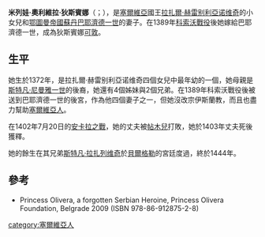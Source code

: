 
{{Infobox royalty
| name              = Mileva Olivera Lazarević
| alternative names = Despina Hâtûn
| title             = Princess of Serbia
| image             = Tsar Lazar and his family.jpg
| caption           = 
| royal house       = [[Lazarević_dynasty|Lazarević]]
| birth_date        = 1372
| birth_place       = [[摩拉维亚塞尔维亚|摩拉维亚塞尔维亚]][[克鲁舍瓦茨|克鲁舍瓦茨]]
| death_date        = 1444
| death_place       = 
| spouse            = [[巴耶濟德一世|巴耶濟德一世]]
| father            = [[拉扎尔·赫雷别利亚诺维奇|拉扎尔·赫雷别利亚诺维奇]]
| mother            = [[Princess_Milica_of_Serbia|Milica Nemanjić]]
|}}
'''米列娃·奧利維拉·狄斯賓娜'''（{{lang-sr|Деспина Оливера Лазаревић}}；{{bd|1372年||1444年}}），是[[塞爾維亞|塞爾維亞]]國王[[拉扎爾·赫雷别利亞诺维奇|拉扎爾·赫雷别利亞诺维奇]]的小女兒和[[鄂圖曼帝國|鄂圖曼帝國]][[苏丹_(称谓)|蘇丹]][[巴耶濟德一世|巴耶濟德一世]]的妻子。在1389年[[科索沃戰役|科索沃戰役]]後她嫁給巴耶濟德一世，成為狄斯賓娜[[可敦|可敦]]。

==生平==
她生於1372年，是拉扎爾·赫雷别利亞诺维奇四個女兒中最年幼的一個，她母親是[[斯特凡·尼曼雅一世|斯特凡·尼曼雅一世]]的後裔，她還有4個姊妹與2個兄弟。在1389年科索沃戰役後被送到巴耶濟德一世的後宮，作為他四個妻子之一，但她沒改宗伊斯蘭教，而且也盡力幫助[[塞爾維亞人|塞爾維亞人]]。

在1402年7月20日的[[安卡拉之戰|安卡拉之戰]]，她的丈夫被[[帖木兒|帖木兒]]打敗，她於1403年丈夫死後獲釋。

她的餘生在其兄弟[[斯特凡·拉扎列维奇|斯特凡·拉扎列维奇]]於[[貝爾格勒|貝爾格勒]]的宮廷度過，終於1444年。

==參考==
*Princess Olivera, a forgotten Serbian Heroine, Princess Olivera Foundation, Belgrade 2009 (ISBN 978-86-912875-2-8)

[[category:塞爾維亞人|category:塞爾維亞人]]